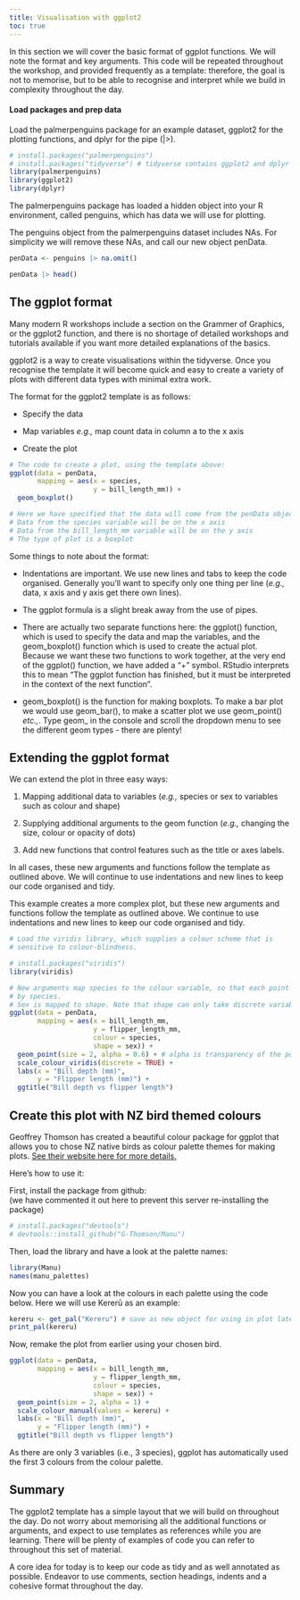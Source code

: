 ```yaml
---
title: Visualisation with ggplot2
toc: true
---
```


In this section we will cover the basic format of ggplot functions. We will note the format and key arguments. This code will be repeated throughout the workshop, and provided frequently as a template: therefore, the goal is not to memorise, but to be able to recognise and interpret while we build in complexity throughout the day. 

#### Load packages and prep data

Load the palmerpenguins package for an example dataset, ggplot2 for the plotting functions, and dplyr for the pipe (|>).

```r
# install.packages("palmerpenguins")
# install.packages("tidyverse") # tidyverse contains ggplot2 and dplyr
library(palmerpenguins)
library(ggplot2)
library(dplyr)
```
The palmerpenguins package has loaded a hidden object into your R environment, called penguins, which has data we will use for plotting.

The penguins object from the palmerpenguins dataset includes NAs. For simplicity we will remove these NAs, and call our new object penData.

```r
penData <- penguins |> na.omit()

penData |> head()
```

## The ggplot format

Many modern R workshops include a section on the Grammer of Graphics, or the ggplot2 function, and there is no shortage of detailed workshops and tutorials available if you want more detailed explanations of the basics. 

ggplot2 is a way to create visualisations within the tidyverse. Once you recognise the template it will become quick and easy to create a variety of plots with different data types with minimal extra work.

The format for the ggplot2 template is as follows:
  
-   Specify the data

-   Map variables *e.g.,* map count data in column a to the x axis

-   Create the plot

```r
# The code to create a plot, using the template above:
ggplot(data = penData,
       mapping = aes(x = species,
                     y = bill_length_mm)) +
  geom_boxplot()

# Here we have specified that the data will come from the penData object
# Data from the species variable will be on the x axis
# Data from the bill_length_mm variable will be on the y axis
# The type of plot is a boxplot  
```

Some things to note about the format:
  
  -   Indentations are important. We use new lines and tabs to keep the code organised. Generally you'll want to specify only one thing per line (*e.g.,* data, x axis and y axis get there own lines).

-   The ggplot formula is a slight break away from the use of pipes.

-   There are actually two separate functions here: the ggplot() function, which is used to specify the data and map the variables, and the geom_boxplot() function which is used to create the actual plot. Because we want these two functions to work together, at the very end of the ggplot() function, we have added a "+" symbol. RStudio interprets this to mean "The ggplot function has finished, but it must be interpreted in the context of the next function".

-   geom_boxplot() is the function for making boxplots. To make a bar plot we would use geom_bar(), to make a scatter plot we use geom_point() *etc.,*. Type geom\_ in the console and scroll the dropdown menu to see the different geom types - there are plenty!

## Extending the ggplot format

We can extend the plot in three easy ways: 

1. Mapping additional data to variables (*e.g.,* species or sex to variables such as colour and shape)

2. Supplying additional arguments to the geom function (*e.g.,* changing the size, colour or opacity of dots)

3. Add new functions that control features such as the title or axes labels. 

In all cases, these new arguments and functions follow the template as outlined above. We will continue to use indentations and new lines to keep our code organised and tidy. 

This example creates a more complex plot, but these new arguments and functions follow the template as outlined above. We continue to use indentations and new lines to keep our code organised and tidy. 

```r
# Load the viridis library, which supplies a colour scheme that is
# sensitive to colour-blindness.

# install.packages("viridis")
library(viridis)

# New arguments map species to the colour variable, so that each point is coloured
# by species.
# Sex is mapped to shape. Note that shape can only take discrete variables.
ggplot(data = penData,
       mapping = aes(x = bill_length_mm,
                     y = flipper_length_mm,
                     colour = species,
                     shape = sex)) +
  geom_point(size = 2, alpha = 0.6) + # alpha is transparency of the points
  scale_colour_viridis(discrete = TRUE) +
  labs(x = "Bill depth (mm)",
       y = "Flipper length (mm)") +
  ggtitle("Bill depth vs flipper length") 
```

::: {.callout-tip collapse="true"}
## Create this plot with NZ bird themed colours

Geoffrey Thomson has created a beautiful colour package for ggplot that allows you to chose NZ native birds as colour palette themes for making plots. [See their website here for more details.](https://g-thomson.github.io/Manu/)

Here's how to use it:

First, install the package from github:  
(we have commented it out here to prevent this server re-installing the package)
```r
# install.packages("devtools")
# devtools::install_github("G-Thomson/Manu")
```

Then, load the library and have a look at the palette names:
```r
library(Manu)
names(manu_palettes)
```

Now you can have a look at the colours in each palette using the code below. Here we will use Kererū as an example:

```r
kereru <- get_pal("Kereru") # save as new object for using in plot later
print_pal(kereru)
```

Now, remake the plot from earlier using your chosen bird. 
```r
ggplot(data = penData,
       mapping = aes(x = bill_length_mm,
                     y = flipper_length_mm,
                     colour = species,
                     shape = sex)) +
  geom_point(size = 2, alpha = 1) + 
  scale_colour_manual(values = kereru) +
  labs(x = "Bill depth (mm)",
       y = "Flipper length (mm)") +
  ggtitle("Bill depth vs flipper length") 
```

As there are only 3 variables (i.e., 3 species), ggplot has automatically used the first 3 colours from the colour palette. 

:::


## Summary

The ggplot2 template has a simple layout that we will build on throughout the day. Do not worry about memorising all the additional functions or arguments, and expect to use templates as references while you are learning. There will be plenty of examples of code you can refer to throughout this set of material. 

A core idea for today is to keep our code as tidy and as well annotated as possible. Endeavor to use comments, section headings, indents and a cohesive format throughout the day. 